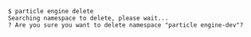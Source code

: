 ```console
 $ particle engine delete
 Searching namespace to delete, please wait...
 ? Are you sure you want to delete namespace "particle engine-dev"?
 ```
